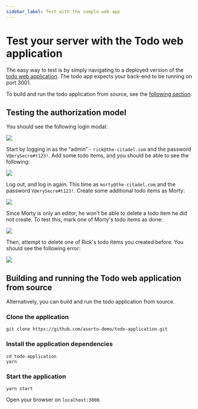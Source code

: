 ```yaml
---
sidebar_label: Test with the sample web app
---
```


# Test your server with the Todo web application

The easy way to test is by simply navigating to a deployed version of the [todo web application](https://todo.demo.aserto.com). The todo app expects your back-end to be running on port 3001.

To build and run the todo application from source, see the [following section](#building-and-running-the-todo-web-application-from-source).

## Testing the authorization model

You should see the following login modal:

<img src="/img/samples/login.png" />

Start by logging in as the “admin” - `rick@the-citadel.com` and the password `V@erySecre#t123!`.
Add some todo items, and you should be able to see the following:

<img src="/img/samples/rick-todos.png" />

Log out, and log in again. This time as `morty@the-citadel.com` and the password `V@erySecre#t123!`. Create some additional todo items as Morty:

<img src="/img/samples/morty-todos.png" />

Since Morty is only an editor, he won't be able to delete a todo item he did not create. To test this, mark one of Morty's todo items as done:

<img src="/img/samples/morty-can-complete-his-own.png" />

Then, attempt to delete one of Rick's todo items you created before. You should see the following error:

<img src="/img/samples/morty-cant-complete-ricks.png" />

## Building and running the Todo web application from source

Alternatively, you can build and run the todo application from source.

### Clone the application
```
git clone https://github.com/aserto-demo/todo-application.git
```

### Install the application dependencies
```
cd todo-application
yarn
```

### Start the application
```
yarn start
```

Open your browser on `localhost:3000`.

